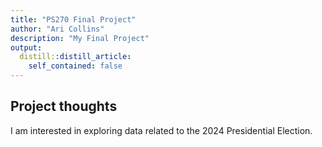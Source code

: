 ```yaml
---
title: "PS270 Final Project"
author: "Ari Collins"
description: "My Final Project"
output:
  distill::distill_article:
    self_contained: false
---
```




## Project thoughts

I am interested in exploring data related to the 2024 Presidential Election. 
